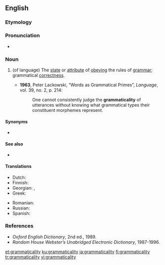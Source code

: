 ==English==

===Etymology===
{{suffix|grammatical|ity|lang=en}}

===Pronunciation===
* {{a|UK}} {{IPA|/ˈɡɹə.mæt.ɪˌkæl.ɪ.ti/|lang=en}}

===Noun===
{{en-noun|~|grammaticalities}}

# {{lbl|en|linguistics}} (of language) The [[state]] or [[attribute]] of [[obey]]ing the rules of [[grammar]]; grammatical [[correctness]].
#* '''1963''', Peter Lackowski, “Words as Grammatical Primes”, ''Language'', vol. 39, no. 2, p. 214:
#*: One cannot consistently judge the '''grammaticality''' of utterances without knowing what grammatical types their constituent morphemes represent.

====Synonyms====
* {{l|en|grammaticalness}}

====See also====
* {{l|en|grammaticity}}

====Translations====
{{trans-top|state of obeying the rules of grammar}}
* Dutch: {{t|nl|grammaticaliteit}}
* Finnish: {{t|fi|kieliopillisuus}}
* Georgian: {{t|ka|სისწორე}}, {{t|ka|გრამატიკულობა}}
* Greek: {{t|el|γραμματικότητα|f}}
{{trans-mid}}
* Romanian: {{t|ro|gramaticalitate}}
* Russian: {{t+|ru|граммати́чность}}
* Spanish: {{t+|es|gramaticalidad|f}}
{{trans-bottom}}

===References===
* ''Oxford English Dictionary'', 2nd ed., 1989.
* ''Random House Webster’s Unabridged Electronic Dictionary'', 1987-1996.

[[et:grammaticality]]
[[ku:grammaticality]]
[[ja:grammaticality]]
[[fi:grammaticality]]
[[tr:grammaticality]]
[[vi:grammaticality]]